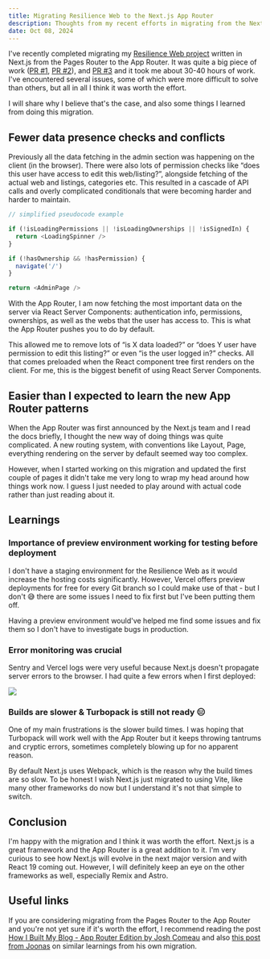 ```yaml
---
title: Migrating Resilience Web to the Next.js App Router
description: Thoughts from my recent efforts in migrating from the Next.js Pages Router to the App Router.
date: Oct 08, 2024
---
```


I've recently completed migrating my [Resilience Web project](https://resilienceweb.org.uk) written in Next.js from the Pages Router to the App Router. It was quite a big piece of work ([PR #1](https://github.com/ResilienceWeb/resilience-web/pull/185), [PR #2](https://github.com/ResilienceWeb/resilience-web/pull/186)), and [PR #3](https://github.com/ResilienceWeb/resilience-web/pull/208) and it took me about 30-40 hours of work. I've encountered several issues, some of which were more difficult to solve than others, but all in all I think it was worth the effort.

I will share why I believe that's the case, and also some things I learned from doing this migration.

## Fewer data presence checks and conflicts

Previously all the data fetching in the admin section was happening on the client (in the browser). There were also lots of permission checks like “does this user have access to edit this web/listing?”, alongside fetching of the actual web and listings, categories etc. This resulted in a cascade of API calls and overly complicated conditionals that were becoming harder and harder to maintain.

```javascript
// simplified pseudocode example

if (!isLoadingPermissions || !isLoadingOwnerships || !isSignedIn) {
  return <LoadingSpinner />
}

if (!hasOwnership && !hasPermission) {
  navigate('/')
}

return <AdminPage />
```

With the App Router, I am now fetching the most important data on the server via React Server Components: authentication info, permissions, ownerships, as well as the webs that the user has access to. This is what the App Router pushes you to do by default.

This allowed me to remove lots of “is X data loaded?” or “does Y user have permission to edit this listing?” or even “is the user logged in?” checks. All that comes preloaded when the React component tree first renders on the client. For me, this is the biggest benefit of using React Server Components.

## Easier than I expected to learn the new App Router patterns

When the App Router was first announced by the Next.js team and I read the docs briefly, I thought the new way of doing things was quite complicated. A new routing system, with conventions like Layout, Page, everything rendering on the server by default seemed way too complex.

However, when I started working on this migration and updated the first couple of pages it didn't take me very long to wrap my head around how things work now. I guess I just needed to play around with actual code rather than just reading about it.

## Learnings

### Importance of preview environment working for testing before deployment

I don't have a staging environment for the Resilience Web as it would increase the hosting costs significantly. However, Vercel offers preview deployments for free for every Git branch so I could make use of that - but I don't 😅 there are some issues I need to fix first but I've been putting them off.

Having a preview environment would've helped me find some issues and fix them so I don't have to investigate bugs in production.

### Error monitoring was crucial

Sentry and Vercel logs were very useful because Next.js doesn't propagate server errors to the browser. I had quite a few errors when I first deployed:

<img src="/assets/images/blog-posts/sentry-app-router.png" />

### Builds are slower & Turbopack is still not ready 😑

One of my main frustrations is the slower build times. I was hoping that Turbopack will work well with the App Router but it keeps throwing tantrums and cryptic errors, sometimes completely blowing up for no apparent reason.

By default Next.js uses Webpack, which is the reason why the build times are so slow. To be honest I wish Next.js just migrated to using Vite, like many other frameworks do now but I understand it's not that simple to switch.

## Conclusion

I'm happy with the migration and I think it was worth the effort. Next.js is a great framework and the App Router is a great addition to it. I'm very curious to see how Next.js will evolve in the next major version and with React 19 coming out. However, I will definitely keep an eye on the other frameworks as well, especially Remix and Astro.

## Useful links

If you are considering migrating from the Pages Router to the App Router and you're not yet sure if it's worth the effort, I recommend reading the post [How I Built My Blog - App Router Edition by Josh Comeau](https://www.joshwcomeau.com/blog/how-i-built-my-blog-v2/?from=newsletter) and also [this post from Joonas](https://catjam.fi/articles/next-supabase-what-do-differently) on similar learnings from his own migration.